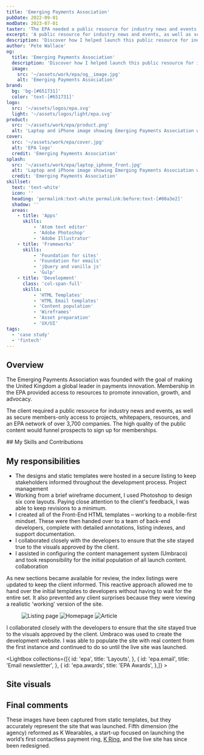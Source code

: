 ```yaml
---
title: 'Emerging Payments Association'
pubDate: 2022-09-01
modDate: 2023-07-01
taster: 'The EPA needed a public resource for industry news and events, as well as members-only access to projects, whitepapers, and resources across a network of over 3,700 businesses.'
excerpt: 'A public resource for industry news and events, as well as secure members-only access to projects, whitepapers, resources'
description: 'Discover how I helped launch this public resource for industry news and events, whitepapers, and resources - all within a network of over 3,700 businesses.'
author: 'Pete Wallace'
og:
  title: 'Emerging Payments Association'
  description: 'Discover how I helped launch this public resource for industry news and events, whitepapers, and resources - all within a network of over 3,700 businesses.'
  image: 
    src: '~/assets/work/epa/og__image.jpg'
    alt: 'Emerging Payments Association'
brand: 
  bg: 'bg-[#651731]'
  color: 'text-[#651731]'
logo:
  src: '~/assets/logos/epa.svg'
  light: '~/assets/logos/light/epa.svg'
product:
  src: '~/assets/work/epa/product.png'
  alt: 'Laptop and iPhone image showing Emerging Payments Association website'
cover:
  src: '~/assets/work/epa/cover.jpg'
  alt: 'EPA logo'
  credit: 'Emerging Payments Association'
splash:
  src: '~/assets/work/epa/laptop_iphone_front.jpg'
  alt: 'Laptop and iPhone image showing Emerging Payments Association website'
  credit: 'Emerging Payments Association'
skillset:
  text: 'text-white'
  icon: ''
  heading: 'permalink:text-white permalink:before:text-[#00a3e2]'
  shadow: ''
  areas:
    - title: 'Apps'
      skills:
          - 'Atom text editor'
          - 'Adobe Photoshop'
          - 'Adobe Illustrator'
    - title: 'Frameworks'
      skills:
          - 'Foundation for sites'
          - 'Foundation for emails'
          - 'jQuery and vanilla js'
          - 'Gulp'
    - title: 'Development'
      class: 'col-span-full'
      skills:
          - 'HTML Templates'
          - 'HTML Email templates'
          - 'Content population'
          - 'Wireframes'
          - 'Asset preparation'
          - 'UX/UI'
tags: 
  - 'case study'
  - 'fintech'
---
```








## Overview

<p class="text-fl-step-1">The Emerging Payments Association was founded with the goal of making the United Kingdom a global leader in payments innovation. Membership in the EPA provided access to resources to promote innovation, growth, and advocacy.</p>

The client required a public resource for industry news and events, as well as secure members-only access to projects, whitepapers, resources, and an EPA network of over 3,700 companies. The high quality of the public content would funnel prospects to sign up for memberships.

<Skills skillset={frontmatter.skillset} bg={frontmatter.brand.bg}>
## My Skills and Contributions
</Skills>

## My responsibilities

-   The designs and static templates were hosted in a secure listing to keep stakeholders informed throughout the development process. <span class="label label--info !m-0">Project management</span>
-   Working from a brief wireframe document, I used Photoshop to design six core layouts. Paying close attention to the client's feedback, I was able to keep revisions to a minimum.
-   I created all of the Front-End HTML templates – working to a mobile-first mindset. These were then handed over to a team of back-end developers, complete with detailed annotations, listing indexes, and support documentation.
-   I collaborated closely with the developers to ensure that the site stayed true to the visuals approved by the client.
-   I assisted in configuring the content management system (Umbraco) and took responsibility for the initial population of all launch content. <span class="label label--info !m-0">collaboration</span>


As new sections became available for review, the index listings were updated to keep the client informed. This reactive approach allowed me to hand over the initial templates to developers without having to wait for the entire set. It also prevented any client surprises because they were viewing a realistic 'working' version of the site.

<Figure caption='Example of the index listing and template pages ' credit={frontmatter.title}>
  <Image src={listing_1} alt="Listing page" class="w-full h-auto shadow-md border border-line" />
  <Image src={listing_2} alt="Homepage" class="w-full h-auto shadow-md border border-line" />
  <Image src={listing_3} alt="Article" class="w-full h-auto shadow-md border border-line" />
</Figure>


I collaborated closely with the developers to ensure that the site stayed true to the visuals approved by the client.
Umbraco was used to create the development website. I was able to populate the site with real content from the first instance and continued to do so until the live site was launched.

<Lightbox collections={[{
            id: 'epa',
            title: 'Layouts',
        },
        {
            id: 'epa.email',
            title: 'Email newslettter',
        },
        {
            id: 'epa.awards',
            title: 'EPA Awards',
        },]} >
<Fragment slot='title'>
## Site visuals
</Fragment>
</Lightbox>


## Final comments

These images have been captured from static templates, but they accurately represent the site that was launched. Fifth dimension (the agency) reformed as K Wearables, a start-up focused on launching the world’s first contactless payment ring, [K Ring](/work/mykring/), and the live site has since been redesigned.

